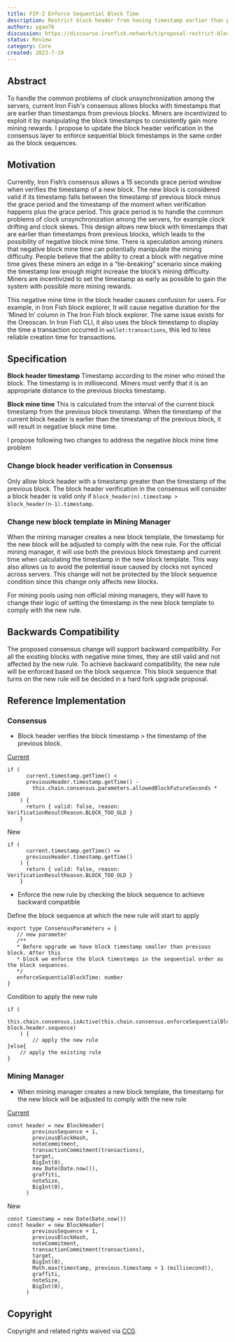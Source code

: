 ```yaml
---
title: FIP-2 Enforce Sequential Block Time
description: Restrict block header from having timestamp earlier than previous block.
authors: ygao76
discussion: https://discourse.ironfish.network/t/proposal-restrict-block-from-having-timestamp-earlier-than-previous-block/50
status: Review
category: Core
created: 2023-7-19
---
```


## Abstract
To handle the common problems of clock unsynchronization among the servers, current Iron Fish's consensus allows blocks with timestamps that are earlier than timestamps from previous blocks. Miners are incentivized to exploit it by manipulating the block timestamps to consistently gain more mining rewards. I propose to update the block header verification in the consensus layer to enforce sequential block timestamps in the same order as the block sequences.
## Motivation

Currently, Iron Fish’s consensus allows a 15 seconds grace period window when verifies the timestamp of a new block. The new block is considered valid if its timestamp falls between the timestamp of previous block minus the grace period and the timestamp of the moment when verification happens plus the grace period. This grace period is to handle the common problems of clock unsynchronization among the servers, for example clock drifting and clock skews. This design allows new block with timestamps that are earlier than timestamps from previous blocks, which leads to the possibility of negative block mine time. There is speculation among miners that negative block mine time can potentially manipulate the mining difficulty. People believe that the ability to creat a block with negative mine time gives these miners an edge in a “tie-breaking” scenario since making the timestamp low enough might increase the block’s mining difficulty. Miners are incentivized to set the timestamp as early as possible to gain the system with possible more mining rewards.

This negative mine time in the block header causes confusion for users. For example, in Iron Fish block explorer, It will cause negative duration for the ‘Mined In’ column in The Iron Fish block explorer. The same issue exists for the Oreoscan. In Iron Fish CLI, it also uses the block timestamp to display the time a transaction occurred in `wallet:transactions`, this led to less reliable creation time for transactions.

## Specification

**Block header timestamp**
Timestamp according to the miner who mined the block. The timestamp is in millisecond. Miners must verify that it is an appropriate distance to the previous blocks timestamp.

**Block mine time**
This is calculated from the interval of the current block timestamp from the previous block timestamp. When the timestamp of the current block header is earlier than the timestamp of the previous block, it will result in negative block mine time.

I propose following two changes to address the negative block mine time problem

### Change block header verification in Consensus

Only allow block header with a timestamp greater than the timestamp of the previous block. The block header verification in the consensus will consider a block header  is valid only if `block_header(n).timestamp > block_header(n-1).timestamp`.

### Change new block template in Mining Manager 
When the mining manager creates a new block template, the timestamp for the new block will be adjusted to comply with the new rule. For the official mining manager, it will use both the previous block timestamp and current time when calculating the timestamp in the new block template. This way also allows us to avoid the potential issue caused by clocks not synced across servers. This change will not be protected by the block sequence condition since this change only affects new blocks.

For mining pools using non official mining managers, they will have to change their logic of setting the timestamp in the new block template to comply with the new rule.


## Backwards Compatibility 

The proposed consensus change will support backward compatibility. For all the existing blocks with negative mine times, they are still valid and not affected by the new rule. To achieve backward compatibility, the new rule will be enforced based on the block sequence. This block sequence that turns on the new rule will be decided in a hard fork upgrade proposal. 

## Reference Implementation

### Consensus

- Block header verifies the block timestamp > the timestamp of the previous block.

[Current](https://github.com/iron-fish/ironfish/blob/master/ironfish/src/consensus/verifier.ts#L203) 

```
if (
      current.timestamp.getTime() <
      previousHeader.timestamp.getTime() -
        this.chain.consensus.parameters.allowedBlockFutureSeconds * 1000
    ) {
      return { valid: false, reason: VerificationResultReason.BLOCK_TOO_OLD }
    }
```

New

```
if (
      current.timestamp.getTime() <=
      previousHeader.timestamp.getTime() 
    ) {
      return { valid: false, reason: VerificationResultReason.BLOCK_TOO_OLD }
    }
```

- Enforce the new rule by checking the block sequence to achieve backward compatible

Define the block sequence at which the new rule will start to apply

```
export type ConsensusParameters = {
   // new parameter
   /**
   * Before upgrade we have block timestamp smaller than previous block. After this
   * block we enforce the block timestamps in the sequential order as the block sequences.
   */
   enforceSequentialBlockTime: number
}
```

Condition to apply the new rule

```
if (
      this.chain.consensus.isActive(this.chain.consensus.enforceSequentialBlockTime, block.header.sequence)
    ) {
		// apply the new rule
}else{
    // apply the existing rule
}
```

### Mining Manager

- When mining manager creates a new block template, the timestamp for the new block will be adjusted to comply with the new rule

[Current](https://github.com/iron-fish/ironfish/blob/master/ironfish/src/blockchain/blockchain.ts#L978) 

```
const header = new BlockHeader(
        previousSequence + 1,
        previousBlockHash,
        noteCommitment,
        transactionCommitment(transactions),
        target,
        BigInt(0),
        new Date(Date.now()),
        graffiti,
        noteSize,
        BigInt(0),
      )
```

New

```
const timestamp = new Date(Date.now())
const header = new BlockHeader(
        previousSequence + 1,
        previousBlockHash,
        noteCommitment,
        transactionCommitment(transactions),
        target,
        BigInt(0),
        Math.max(timestamp, previous.timestamp + 1 (millisecond)),
        graffiti,
        noteSize,
        BigInt(0),
      )
```

## Copyright

Copyright and related rights waived via [CC0](https://creativecommons.org/share-your-work/public-domain/cc0/).